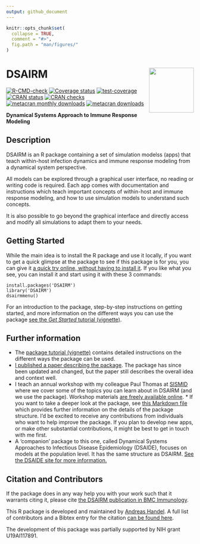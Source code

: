 ```yaml
---
output: github_document
---
```


<!-- README.md is generated from README.Rmd. Please edit that file -->

```r
knitr::opts_chunk$set(
  collapse = TRUE,
  comment = "#>",
  fig.path = "man/figures/"
)
```

# DSAIRM <img src="man/figures/logo.png" align="right" alt="" width="120" />

<!-- badges: start -->
[![R-CMD-check](https://github.com/ahgroup/DSAIRM/workflows/R-CMD-check/badge.svg)](https://github.com/ahgroup/DSAIRM/actions)
[![Coverage status](https://codecov.io/gh/ahgroup/DSAIRM/branch/master/graph/badge.svg?token=OGO3sVEcPD)](https://codecov.io/gh/ahgroup/DSAIRM)
[![test-coverage](https://github.com/ahgroup/DSAIRM/workflows/test-coverage/badge.svg)](https://github.com/ahgroup/DSAIRM/actions)
[![CRAN status](https://www.r-pkg.org/badges/version/DSAIRM)](https://cran.r-project.org/package=DSAIRM)
[![CRAN checks](https://cranchecks.info/badges/summary/DSAIRM)](https://cran.r-project.org/web/checks/check_results_DSAIRM.html)
[![metacran monthly downloads](http://cranlogs.r-pkg.org/badges/DSAIRM)](https://cran.r-project.org/package=DSAIRM)
[![metacran downloads](http://cranlogs.r-pkg.org/badges/grand-total/DSAIRM?color=ff69b4)](https://cran.r-project.org/package=DSAIRM)
<!-- badges: end -->

**Dynamical Systems Approach to Immune Response Modeling**

## Description
DSAIRM is an R package containing a set of simulation modelss (apps) that teach within-host infection dynamics and immune response modeling from a dynamical system perspective. 

All models can be explored through a graphical user interface, no reading or writing code is required. Each app comes with documentation and instructions which teach important concepts of within-host and immune response modeling, and how to use simulation models to understand such concepts. 

It is also possible to go beyond the graphical interface and directly access and modify all simulations to adapt them to your needs.

## Getting Started
While the main idea is to install the R package and use it locally, if you want to get a quick glimpse at the package to see if this package is for you, you can give it [a quick try online, without having to install it](https://shiny.ovpr.uga.edu/DSAIRM/). If you like what you see, you can install it and start using it with these 3 commands:
``` 
install.packages('DSAIRM')
library('DSAIRM')
dsairmmenu()
```
For an introduction to the package, step-by-step instructions on getting started, and more information on the different ways you can use the package [see the _Get Started_ tutorial (vignette)](https://ahgroup.github.io/DSAIRM/articles/DSAIRM.html).

## Further information
* The [package tutorial (vignette)](https://ahgroup.github.io/DSAIRM/articles/DSAIRM.html) contains detailed instructions on the different ways the package can be used.
* [I published a paper describing the package](https://doi.org/10.1186/s12865-019-0321-0). The package has since been updated and changed, but the paper still describes the overall idea and context well.  
* I teach an annual workshop with my colleague Paul Thomas at [SISMID](https://si.biostat.washington.edu/suminst/sismid) where we cover some of the topics you can learn about in DSAIRM (and we use the package). Workshop materials [are freely available online](https://andreashandel.github.io/SMIcourse/). * If you want to take a deeper look at the package, see [this Markdown file](https://github.com/ahgroup/DSAIRM/blob/master/inst/docsfordevelopers/documentation.md) which provides further information on the details of the package structure. I'd be excited to receive any contributions from individuals who want to help improve the package. If you plan to develop new apps, or make other substantial contributions, it might be best to get in touch with me first.
* A 'companion' package to this one, called Dynamical Systems Approaches to Infectious Disease Epidemiology (DSAIDE), focuses on models at the population level. It has the same structure as DSAIRM. [See the DSAIDE site for more information.](https://ahgroup.github.io/DSAIDE/)

## Citation and Contributors
If the package does in any way help you with your work such that it warrants citing it, please cite [the DSAIRM publication in BMC Immunology](https://doi.org/10.1186/s12865-019-0321-0). 

This R package is developed and maintained by [Andreas Handel](https://www.andreashandel.com/). A full list of contributors and a Bibtex entry for the citation [can be found here](https://ahgroup.github.io/DSAIRM/authors.html).

The development of this package was partially supported by NIH grant U19AI117891. 

